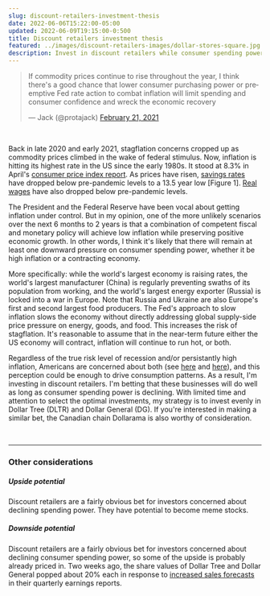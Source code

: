 ```yaml
---
slug: discount-retailers-investment-thesis
date: 2022-06-06T15:22:00-05:00
updated: 2022-06-09T19:15:00-0:500
title: Discount retailers investment thesis
featured: ../images/discount-retailers-images/dollar-stores-square.jpg
description: Invest in discount retailers while consumer spending power declines.
---
```



<div className="d-flex flex-column align-items-center">
  <blockquote className="twitter-tweet">
    <p lang="en" dir="ltr">
      If commodity prices continue to rise throughout the year, I think
      there&#39;s a good chance that lower consumer purchasing power or
      preemptive Fed rate action to combat inflation will limit spending and
      consumer confidence and wreck the economic recovery
    </p>
    &mdash; Jack (@protajack) <a href="https://twitter.com/protajack/status/1363537313243025409?ref_src=twsrc%5Etfw">February 21, 2021</a>
  </blockquote>
</div>

<br />

Back in late 2020 and early 2021, stagflation concerns cropped up as commodity prices climbed in the wake of federal stimulus.
Now, inflation is hitting its highest rate in the US since the early 1980s.
It stood at 8.3% in April's [consumer price index report](https://www.bls.gov/news.release/archives/cpi_05112022.htm).
As prices have risen, [savings rates](https://fred.stlouisfed.org/series/PSAVERT) have dropped below pre-pandemic levels to a 13.5 year low [Figure 1].
[Real wages](https://fred.stlouisfed.org/series/LES1252881600Q#0) have also dropped below pre-pandemic levels.

<MdxImage
  fileName="personal-savings-rate.png"
  alt="Personal savings rates over time in the US"
  caption="Figure 1: Personal savings rates over time in the US. The April 2022 savings rate stood at 4.4%, its lowest since September 2008."
/>

The President and the Federal Reserve have been vocal about getting inflation under control.
But in my opinion, one of the more unlikely scenarios over the next 6 months to 2 years is that a combination of competent fiscal and monetary policy will achieve low inflation while preserving positive economic growth.
In other words, I think it's likely that there will remain at least one downward pressure on consumer spending power, whether it be high inflation or a contracting economy.

More specifically: while the world's largest economy is raising rates, the world's largest manufacturer (China) is regularly preventing swaths of its population from working, and the world's largest energy exporter (Russia) is locked into a war in Europe.
Note that Russia and Ukraine are also Europe's first and second largest food producers.
The Fed's approach to slow inflation slows the economy without directly addressing global supply-side price pressure on energy, goods, and food.
This increases the risk of stagflation. It's reasonable to assume that in the near-term future either the US economy will contract, inflation will continue to run hot, or both.

Regardless of the true risk level of recession and/or persistantly high inflation, Americans are concerned about both (see [here](https://apnews.com/press-release/business-wire/inflation-economy-economic-outlook-422640693dc041a6bb8c09758087d6c2) and [here](https://abcnews.go.com/Politics/economic-issues-top-publics-agenda-poll/story?id=85183412)), and this perception could be enough to drive consumption patterns.
As a result, I'm investing in discount retailers.
I'm betting that these businesses will do well as long as consumer spending power is declining.
With limited time and attention to select the optimal investments, my strategy is to invest evenly in Dollar Tree (DLTR) and Dollar General (DG).
If you're interested in making a similar bet, the Canadian chain Dollarama is also worthy of consideration.

<br />

---

### Other considerations

##### Upside potential

Discount retailers are a fairly obvious bet for investors concerned about declining spending power. They have potential to become meme stocks.

##### Downside potential

Discount retailers are a fairly obvious bet for investors concerned about declining consumer spending power, so some of the upside is probably already priced in. Two weeks ago, the share values of Dollar Tree and Dollar General popped about 20% each in response to [increased sales forecasts](https://www.reuters.com/business/retail-consumer/dollar-general-raises-annual-sales-forecast-2022-05-26) in their quarterly earnings reports.
